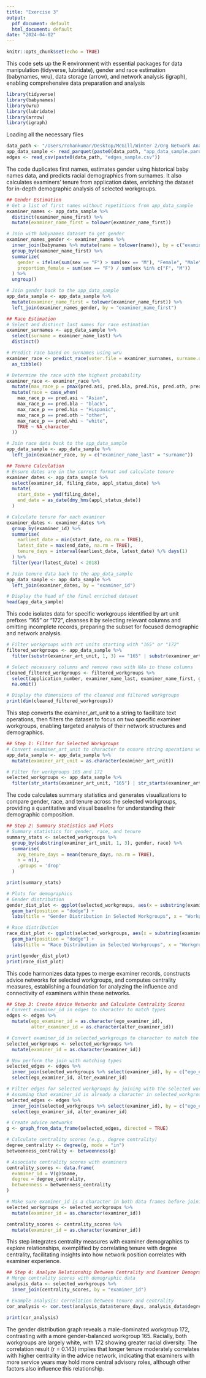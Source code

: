 ```yaml
---
title: "Exercise 3"
output:
  pdf_document: default
  html_document: default
date: "2024-04-02"
---
```


```r
knitr::opts_chunk$set(echo = TRUE)
```

This code sets up the R environment with essential packages for data manipulation (tidyverse, lubridate), gender and race estimation (babynames, wru), data storage (arrow), and network analysis (igraph), enabling comprehensive data preparation and analysis
```r
library(tidyverse)
library(babynames)
library(wru)
library(lubridate)
library(arrow)
library(igraph)
```

Loading all the necessary files
```r
data_path <- "/Users/rohankumar/Desktop/McGill/Winter 2/Org Network Analysis/672_project_data/edges_sample.csv"
app_data_sample <- read_parquet(paste0(data_path, "app_data_sample.parquet"))
edges <- read_csv(paste0(data_path, "edges_sample.csv"))
```

The code duplicates first names, estimates gender using historical baby names data, and predicts racial demographics from surnames. It also calculates examiners' tenure from application dates, enriching the dataset for in-depth demographic analysis of selected workgroups.
```r
## Gender Estimation
# Get a list of first names without repetitions from app_data_sample
examiner_names <- app_data_sample %>% 
  distinct(examiner_name_first) %>%
  mutate(examiner_name_first = tolower(examiner_name_first))

# Join with babynames dataset to get gender
examiner_names_gender <- examiner_names %>%
  inner_join(babynames %>% mutate(name = tolower(name)), by = c("examiner_name_first" = "name")) %>%
  group_by(examiner_name_first) %>%
  summarize(
    gender = ifelse(sum(sex == "F") > sum(sex == "M"), "Female", "Male"),
    proportion_female = sum(sex == "F") / sum(sex %in% c("F", "M"))
  ) %>%
  ungroup()

# Join gender back to the app_data_sample
app_data_sample <- app_data_sample %>%
  mutate(examiner_name_first = tolower(examiner_name_first)) %>%
  left_join(examiner_names_gender, by = "examiner_name_first")

## Race Estimation
# Select and distinct last names for race estimation
examiner_surnames <- app_data_sample %>% 
  select(surname = examiner_name_last) %>%
  distinct()

# Predict race based on surnames using wru
examiner_race <- predict_race(voter.file = examiner_surnames, surname.only = TRUE) %>%
  as_tibble()

# Determine the race with the highest probability
examiner_race <- examiner_race %>% 
  mutate(max_race_p = pmax(pred.asi, pred.bla, pred.his, pred.oth, pred.whi)) %>%
  mutate(race = case_when(
    max_race_p == pred.asi ~ "Asian",
    max_race_p == pred.bla ~ "black",
    max_race_p == pred.his ~ "Hispanic",
    max_race_p == pred.oth ~ "other",
    max_race_p == pred.whi ~ "white",
    TRUE ~ NA_character_
  ))

# Join race data back to the app_data_sample
app_data_sample <- app_data_sample %>% 
  left_join(examiner_race, by = c("examiner_name_last" = "surname"))

## Tenure Calculation
# Ensure dates are in the correct format and calculate tenure
examiner_dates <- app_data_sample %>%
  select(examiner_id, filing_date, appl_status_date) %>%
  mutate(
    start_date = ymd(filing_date),
    end_date = as_date(dmy_hms(appl_status_date))
  )

# Calculate tenure for each examiner
examiner_dates <- examiner_dates %>%
  group_by(examiner_id) %>%
  summarise(
    earliest_date = min(start_date, na.rm = TRUE), 
    latest_date = max(end_date, na.rm = TRUE),
    tenure_days = interval(earliest_date, latest_date) %/% days(1)
  ) %>%
  filter(year(latest_date) < 2018)

# Join tenure data back to the app_data_sample
app_data_sample <- app_data_sample %>% 
  left_join(examiner_dates, by = "examiner_id")

# Display the head of the final enriched dataset
head(app_data_sample)
```

This code isolates data for specific workgroups identified by art unit prefixes "165" or "172", cleanses it by selecting relevant columns and omitting incomplete records, preparing the subset for focused demographic and network analysis.
```r
# Filter workgroups with art units starting with "165" or "172"
filtered_workgroups <- app_data_sample %>%
  filter(substr(examiner_art_unit, 1, 3) == "165" | substr(examiner_art_unit, 1, 3) == "172")

# Select necessary columns and remove rows with NAs in those columns
cleaned_filtered_workgroups <- filtered_workgroups %>%
  select(application_number, examiner_name_last, examiner_name_first, gender, race, tenure_days, examiner_art_unit) %>%
  na.omit()

# Display the dimensions of the cleaned and filtered workgroups
print(dim(cleaned_filtered_workgroups))
```

This step converts the examiner_art_unit to a string to facilitate text operations, then filters the dataset to focus on two specific examiner workgroups, enabling targeted analysis of their network structures and demographics.
```r
## Step 1: Filter for Selected Workgroups
# Convert examiner_art_unit to character to ensure string operations work correctly
app_data_sample <- app_data_sample %>%
  mutate(examiner_art_unit = as.character(examiner_art_unit))

# Filter for workgroups 165 and 172
selected_workgroups <- app_data_sample %>%
  filter(str_starts(examiner_art_unit, "165") | str_starts(examiner_art_unit, "172"))
```

The code calculates summary statistics and generates visualizations to compare gender, race, and tenure across the selected workgroups, providing a quantitative and visual baseline for understanding their demographic composition.
```r
## Step 2: Summary Statistics and Plots
# Summary statistics for gender, race, and tenure
summary_stats <- selected_workgroups %>%
  group_by(substring(examiner_art_unit, 1, 3), gender, race) %>%
  summarise(
    avg_tenure_days = mean(tenure_days, na.rm = TRUE),
    n = n(),
    .groups = 'drop'
  )

print(summary_stats)

# Plots for demographics
# Gender distribution
gender_dist_plot <- ggplot(selected_workgroups, aes(x = substring(examiner_art_unit, 1, 3), fill = gender)) +
  geom_bar(position = "dodge") +
  labs(title = "Gender Distribution in Selected Workgroups", x = "Workgroup", y = "Count")

# Race distribution
race_dist_plot <- ggplot(selected_workgroups, aes(x = substring(examiner_art_unit, 1, 3), fill = race)) +
  geom_bar(position = "dodge") +
  labs(title = "Race Distribution in Selected Workgroups", x = "Workgroup", y = "Count")

print(gender_dist_plot)
print(race_dist_plot)
```

This code harmonizes data types to merge examiner records, constructs advice networks for selected workgroups, and computes centrality measures, establishing a foundation for analyzing the influence and connectivity of examiners within these networks.
```r
## Step 3: Create Advice Networks and Calculate Centrality Scores
# Convert examiner_id in edges to character to match types
edges <- edges %>%
  mutate(ego_examiner_id = as.character(ego_examiner_id),
         alter_examiner_id = as.character(alter_examiner_id))

# Convert examiner_id in selected_workgroups to character to match the types in edges
selected_workgroups <- selected_workgroups %>%
  mutate(examiner_id = as.character(examiner_id))

# Now perform the join with matching types
selected_edges <- edges %>%
  inner_join(selected_workgroups %>% select(examiner_id), by = c("ego_examiner_id" = "examiner_id")) %>%
  select(ego_examiner_id, alter_examiner_id)

# Filter edges for selected workgroups by joining with the selected workgroups
# Assuming that examiner_id is already a character in selected_workgroups
selected_edges <- edges %>%
  inner_join(selected_workgroups %>% select(examiner_id), by = c("ego_examiner_id" = "examiner_id")) %>%
  select(ego_examiner_id, alter_examiner_id)

# Create advice networks
g <- graph_from_data_frame(selected_edges, directed = TRUE)

# Calculate centrality scores (e.g., degree centrality)
degree_centrality <- degree(g, mode = "in")
betweenness_centrality <- betweenness(g)

# Associate centrality scores with examiners
centrality_scores <- data.frame(
  examiner_id = V(g)$name,
  degree = degree_centrality,
  betweenness = betweenness_centrality
)

# Make sure examiner_id is a character in both data frames before joining
selected_workgroups <- selected_workgroups %>%
  mutate(examiner_id = as.character(examiner_id))

centrality_scores <- centrality_scores %>%
  mutate(examiner_id = as.character(examiner_id))
```

This step integrates centrality measures with examiner demographics to explore relationships, exemplified by correlating tenure with degree centrality, facilitating insights into how network position correlates with examiner experience.
```r
## Step 4: Analyze Relationship Between Centrality and Examiner Demographics
# Merge centrality scores with demographic data
analysis_data <- selected_workgroups %>%
  inner_join(centrality_scores, by = "examiner_id")

# Example analysis: Correlation between tenure and centrality
cor_analysis <- cor.test(analysis_data$tenure_days, analysis_data$degree, use = "complete.obs")

print(cor_analysis)
```

The gender distribution graph reveals a male-dominated workgroup 172, contrasting with a more gender-balanced workgroup 165. Racially, both workgroups are largely white, with 172 showing greater racial diversity. The correlation result (r = 0.143) implies that longer tenure moderately correlates with higher centrality in the advice network, indicating that examiners with more service years may hold more central advisory roles, although other factors also influence this relationship.
